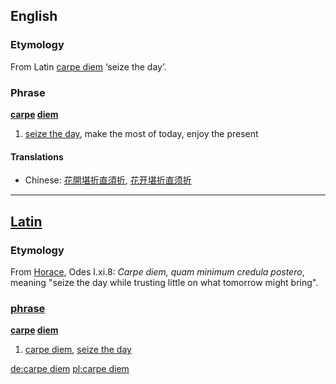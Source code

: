 ==English==
===Etymology===
From Latin [[carpe diem#Latin|carpe diem]] ‘seize the day’.

===Phrase===
'''[[carpe]] [[diem]]'''
# [[seize the day]], make the most of today, enjoy the present

====Translations====
{{top}}
*Chinese: [[花開堪折直須折]], [[花开堪折直须折]]
{{mid}}
{{bottom}}

----

== [[Latin]] ==

=== Etymology ===
From [[Horace]], Odes I.xi.8: ''Carpe diem, quam minimum credula postero'', meaning "seize the day while trusting little on what tomorrow might bring".

=== [[phrase]] ===
'''[[carpe]] [[diem]]'''

# [[carpe diem#English|carpe diem]], [[seize the day]]


[[de:carpe diem]]
[[pl:carpe diem]]
